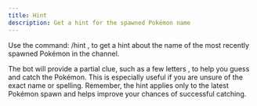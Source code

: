 ```yaml
---
title: Hint
description: Get a hint for the spawned Pokémon name
---
```


Use the command:
/hint , 
to get a hint about the name of the most recently spawned Pokémon in the channel.

The bot will provide a partial clue, such as a few letters , to help you guess and catch the Pokémon. 
This is especially useful if you are unsure of the exact name or spelling.
Remember, the hint applies only to the latest Pokémon spawn and helps improve your chances of successful catching.